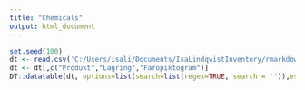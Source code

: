---
title: "Chemicals"
output: html_document
---

```{r, echo=FALSE}
set.seed(100)
dt <- read.csv('C:/Users/isali/Documents/IsaLindqvistInventory/rmarkdown-website-examples-master/common-elements/files/Chemicals2021.csv',header = TRUE, sep = ";",stringsAsFactors = TRUE)
dt <- dt[,c("Produkt","Lagring","Faropiktogram")]
DT::datatable(dt, options=list(search=list(regex=TRUE, search = '')),escape = FALSE)
```
